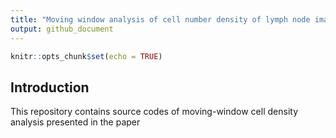 ```yaml
---
title: "Moving window analysis of cell number density of lymph node images"
output: github_document
---
```


```r
knitr::opts_chunk$set(echo = TRUE)
```

## Introduction

This repository contains source codes of moving-window cell density analysis presented in the paper <title> and examples of the analysis. 


## Prerequisit

The actual analyses are done in R. However, core functions of obtaining 3D geometric intersections and volumes were imported from the geometric libraries, libigl and CGAL written in c++ through the Rcpp package. Thus, users are required to install libigl (https://libigl.github.io) and CGAL (https://doc.cgal.org/latest/Manual/usage.html). Additionally, Eigen (https://eigen.tuxfamily.org/dox/GettingStarted.html), Boost (https://www.boost.org/), GMP (https://gmplib.org/) and MPFR (https://www.mpfr.org/) are required to run libigl and CGAL libraries.


## How to use
 
Download and copy the files functions.R, mesh_boolean_R.cpp, and mesh_volume_R.cpp to a folder where you perform your analysis. 


```r

```

## Including Plots

You can also embed plots, for example:

```r
plot(pressure)
```

Note that the `echo = FALSE` parameter was added to the code chunk to prevent printing of the R code that generated the plot.
